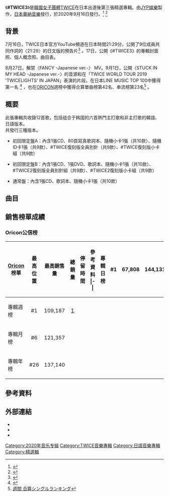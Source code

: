 {{Multiple issues|
{{Notability Unreferenced|time=2020-08-17T01:57:43+00:00}}
{{Refimprove|time=2020-08-17T01:57:43+00:00}}
}}
{{DISPLAYTITLE:#TWICE3}}
{{Infobox album
| Name       = -{#}-TWICE3
| Type       = 精選輯
| Artist     = [[TWICE|TWICE]]
|Cover         = Twice_-_Album_cover.jpg
| Caption    = 數位音源封面
| Released   = 2020年9月16日
| Format     = [[CD|CD]]、[[數位音樂下載|數位音樂下載]]
| Genre      = [[日語流行音樂|J-pop]]、[[韓國流行音樂|K-pop]]、[[舞曲|Dance]]
| Label      = [[JYP娛樂|JYP娛樂]]、[[日本華納音樂|日本華納音樂]]
| Length     = 
| Language   = [[日語|日語]]、[[韓語|韓語]]
| Producer   = [[朴軫永|朴軫永]] "The Asiansoul"
| Director   = 
| Last album = [[Fanfare__(TWICE單曲)|Fanfare]]<br />（2020年）
| This album = '''#TWICE3'''<br />（2020年）
| Next album =[[Eyes_wide_open|Eyes wide open]]<br />（2020年）
| Misc       =
{{Extra chronology
  | Artist       = [[TWICE|TWICE]]日本專輯
  | Type         = 精選輯
  | Last album = [[&TWICE|&TWICE-Repackage]]<br />（2020年）
  | This album = '''#TWICE3'''<br />（2020年）
  | Next album  = [[Perfect_World|Perfect World]]<br />（2021年）
}}
{{External music video
|Type=精選輯
|{{YouTube|6LbWN3FVfqI|FANCY -Japanese ver.-}}<br/>{{YouTube|nIkZAc4qy0|STUCK IN MY HEAD -Japanese ver.-}}}}}}
《'''#TWICE3'''》是[[韓國|韓國]][[女子團體|女子團體]][[TWICE|TWICE]]在日本出道後第三張精選專輯。由[[JYP娛樂|JYP娛樂]]製作，[[日本華納音樂|日本華納音樂]]發行，於2020年9月16日發行。<ref>{{Cite web |url=https://www.twicejapan.com/feature/3rd_bestalbum |title=TWICE 3rd BEST ALBUM #TWICE3 2020.9.16 (Wed) Release |accessdate=2020-07-17 |archive-date=2020-07-17 |archive-url=https://web.archive.org/web/20200717175215/https://www.twicejapan.com/feature/3rd_bestalbum |dead-url=no }}</ref>
<ref>{{Cite web |url=https://www.koreastardaily.com/tc/news/128457 |title=TWICE 9 月發行日語精選輯　首度收錄非主打歌！ |accessdate=2020-07-18 |archive-date=2020-07-18 |archive-url=https://web.archive.org/web/20200718073801/https://www.koreastardaily.com/tc/news/128457 |dead-url=no }}</ref>

==背景==
7月16日，TWICE日本官方YouTube頻道在日本時間21:29分，公開了9位成員共同作詞的〈21:29〉的日文版的預告片<ref>{{Cite web |url=https://www.liveen.co.kr/news/articleView.html?idxno=253246 |title=J-Pop 트와이스 (TWICE), 日 버전 베스트 음반 "#TWICE3" 9월 발매 예고. |accessdate=2020-07-18 |archive-date=2020-07-18 |archive-url=https://web.archive.org/web/20200718075824/https://www.liveen.co.kr/news/articleView.html?idxno=253246 |dead-url=no }}</ref> 。17日，公開《#TWICE3》的專輯封面照、個人概念照、曲目表。

8月27日，解禁〈FANCY -Japanese ver.-〉 MV。9月1日，公開〈STUCK IN MY HEAD -Japanese ver.-〉的音源和在「TWICE WORLD TOUR 2019 'TWICELIGHTS' IN JAPAN」表演的片段，在日本LINE MUSIC TOP 100中獲得第一名
<ref>{{Cite web |url=https://twitter.com/LINEMUSIC_JP/status/1301092415634251777 |title=水曜のTOPソングランキング |accessdate=2020-09-13 |archive-date=2020-09-02 |archive-url=https://web.archive.org/web/20200902094104/https://twitter.com/LINEMUSIC_JP/status/1301092415634251777 |dead-url=no }}</ref> ，也在[[ORICON|ORICON]]週榜中獲得合算單曲榜第42名、串流榜第23名<ref>[https://www.oricon.co.jp/rank/cos/w/2020-09-14/p/5/ 週間 合算シングルランキング]</ref> 。

==概要==
此張專輯共收錄12首歌，包括组合于韩国的六首熱門主打歌和非主打歌的韓語、日語版本。<br/>共發行三種版本。
*初回限定盤A：內含1張CD、80頁寫真歌詞本、隨機小卡1張（共10款）、隨機ID卡1張（共9款）、#TWICE復刻版全員別針（共9款）、#TWICE復刻版小卡組（共9款）

*初回限定盤B：內含1張CD、1張DVD、歌詞本、隨機小卡1張（共10款）、#TWICE2復刻版全員別針組（共9款）、#TWICE2復刻版小卡組（共9款）

*通常盤：內含1張CD、歌詞本、隨機小卡1張（共10款）

==曲目==
{{Track listing
| full_width    = yes
| collapsed     = no
| headline      =
| total_length  = 
| lyrics_credits = yes
| music_credits = yes
| arranger_credits = yes

| title1    = The Best Thing I Ever Did -Japanese ver.-
| lyrics1   = {{ubl|[[朴軫永|J.Y Park "The Asiansoul"]]|[[朴智敏|朴智敏]]| Jin Li(Full8loom)|Watanabe natsumi}}
| music1    = {{ubl|J.Y Park "The Asiansoul"|[[朴智敏|朴智敏]]|Jin Li(Full8loom)、榮光的臉孔們(Full8loom)|Sophia Pae|Lee Woo Min "collapsedone"|Justin Reinstein}}
| arranger1 = J.Y Park "The Asiansoul"
| length1   = 3:33

| title2    = FANCY -Japanese ver.-
| lyrics2   = {{ubl|[[黑眼必勝|黑眼必勝]]|Eri Osanai}}
| music2    =黑眼必勝
| arranger2 = Rado
| length2   = 3:33

| title3    = Feel Special -Japanese ver.-
| lyrics3   = {{ubl|J.Y Park "The Asiansoul"|Watanabe Natsumi}} 
| music3    = {{ubl|J.Y Park "The Asiansoul"|Ollipop|Hayley Aitken}}
| arranger3 = 李雨珉 `collapsedone`
| length3   = 3:26

| title4    = MORE & MORE -Japanese ver.-
| lyrics4   = {{ubl|Uzoechi Emenike|Justin Tranter|Julia Michaels|Zara Larsson}}
| music4    = {{ubl|Uzoechi Emenike|Justin Tranter|Julia Michaels|[[Zara_Larsson|Zara Larsson]]}}
| arranger4 = {{ubl|MNEK|J.Y Park "The Asiansoul"|이해솔}}
| length4   = 3:19

| title5    = STUCK IN MY HEAD -Japanese ver.-
| lyrics5   = {{ubl|Phil Bentley|Matthew Tishler|Andrew Underberg|Yuki Kokobo|Lee Seu-ran|Co-sho}}
| music5    = {{ubl|{{link-en|Matthew Tishler}}|Andrew Underberg|Philip Bentley}}
| arranger5 = {{ubl|Matthew Tishler|Andrew Underberg}}
| length5   = 2:56

| title6    = 21:29 -Japanese ver.-
| lyrics6   = {{ubl|TWICE|Eri Osanai|Mio Jorakuji}}
| music6    = {{ubl|Lee Ju-hyung (MonoTree)|{{link-ko|裴秀貞|배수정}}}}
| arranger6 = Lee Ju-hyung (MonoTree)
| length6   = 3:48

| title7    = The Best Thing I Ever Did -Korean ver.-
| lyrics7   = {{ubl|J.Y Park "The Asiansoul"|朴智敏|Jin Li(Full8loom)}}
| music7    = {{ubl|J.Y Park "The Asiansoul"|朴智敏|Jin Li(Full8loom)、榮光的臉孔們(Full8loom)|Sophia Pae|Lee Woo Min "collapsedone"|Justin Reinstein}}
| arranger7 = J.Y Park "The Asiansoul"
| length7   = 3:33

| title8    = FANCY -Korean ver.-
| lyrics8   = 黑眼必勝
| music8    = 黑眼必勝
| arranger8 = Rado
| length8   = 3:33

| title9    = Feel Special -Korean ver.-
| lyrics9   =  J.Y Park "The Asiansoul"
| music9    = {{ubl|J.Y Park "The Asiansoul"|Ollipop|Hayley Aitken}}
| arranger9 = Jonatan Gusmark & Ludvig Evers A.K.A. Moonshine
| length9   = 3:26

| title10    = MORE & MORE -Korean ver.-
| lyrics10   = {{ubl|J.Y Park "The Asiansoul"|비비(BIBI)}}
| music10    = {{ubl|Uzoechi Emenike|Justin Tranter|Julia Michaels|Zara Larsson}}
| arranger10 = {{ubl|MNEK|J.Y Park "The Asiansoul"|이해솔}}
| length10   = 3:19

| title11    = STUCK IN MY HEAD -Korean ver.-
| lyrics11   = 이스란
| music11    = {{ubl|Matthew Tishler|Andrew Underberg|Philip Bentley}}
| arranger11 = {{ubl|Matthew Tishler|Andrew Underberg}}
| length11   = 2:56

| title12    = 21:29 -Korean ver.-
| lyrics12   = TWICE
| music12    = {{ubl|Lee Ju-hyung (MonoTree)|裴秀貞}}
| arranger12 = Lee Ju-hyung (MonoTree)
| length12   = 3:48
}}
{{tracklist
| collapsed       = yes
| full_width      = 
| headline        = DVD
| total_length    = 
| title1          = FANCY -Japanese ver.-
| note1           = Music Video
| length1         = 
| title2          = The Best Thing I Ever Did
| note2           = Music Video
| length2         = 
| title3          = FANCY
| note3           = Music Video
| length3         = 
| title4          = Feel Special
| note4           = Music Video
| length4         = 
| title5          = FANCY -Japanese ver.-
| note5           = Music Video Making Movie
| length5         = 
| title6          = #TWICE3
| note6           = Jacket Shooting Making Movie
| length6         = 
| title7          = [[TWICE_WORLD_TOUR_2019_:_TWICELIGHTS|TWICE WORLD TOUR 2019 : TWICELIGHTS]] IN JAPAN
| note7           = Making Movie
| length7         = 
}}

==銷售榜單成績==
===Oricon公信榜===
{| class="wikitable" style="width:700px;"
|-
! style="text-align:center;"|[[Oricon|Oricon]]榜單
! style="text-align:center;"|最高位置
! style="text-align:center;"|最高銷售量 
! style="text-align:center;"|總銷量 
! style="text-align:center;"|停留時間
! style="text-align:center;"|參考資料
|-|
|align="left"|專輯日榜
| style="text-align:center;"| #1
| style="text-align:center;" | 67,808
| style="text-align:center;" rowspan="4"| 144,131+
| style="text-align:center;" rowspan="4"| 28週
| style="text-align:center;" |
|-
|align="left"|專輯週榜
| style="text-align:center;"| #1
| style="text-align:center;" | 109,187
| style="text-align:center;" |[https://www.oricon.co.jp/rank/ja/w/2020-09-28/] {{Wayback|url=https://www.oricon.co.jp/rank/ja/w/2020-09-28/ |date=20201101040025 }}
|-
|align="left"|專輯月榜
| style="text-align:center;"| #6
| style="text-align:center;" | 121,357
| style="text-align:center;" | 
|-
|align="left"|專輯年榜
| style="text-align:center;"| #26
| style="text-align:center;" | 137,140
| style="text-align:center;" |
|}

==參考資料==
{{reflist}}

== 外部連結 ==
* {{YouTube|id = 4NFMfDCVDzs|title = TWICE #TEASER}}
* {{YouTube|id = xe1eCp3kNuE|title = TWICE『#TWICE3』Spoiler Video}}
* {{YouTube|id = rn8vP9zI5BE|title = TWICE『#TWICE3』Information Video}}
{{TWICE}}
{{Oricon專輯週榜冠軍 (2020年)|2020年9月28日}}
{{Oricon專輯合算週榜冠軍 (2020年)|2020年9月28日}}
[[Category:2020年音乐专辑|Category:2020年音乐专辑]]
[[Category:TWICE音樂專輯|Category:TWICE音樂專輯]]
[[Category:日語音樂專輯|Category:日語音樂專輯]]
[[Category:精選輯|Category:精選輯]]